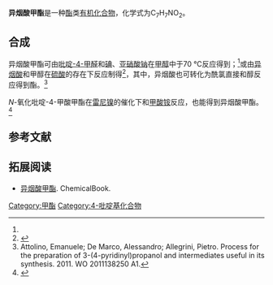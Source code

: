 {{Chembox
| ImageFile = Methyl isonicotinate.svg
| PIN = Methyl pyridine-4-carboxylate
| OtherNames = 吡啶-4-甲酸甲酯
|Section1={{Chembox Identifiers
| CASNo = 2459-09-8
| CASNo_Ref = {{cascite|correct|CAS}}
| ChEMBL = 2251612
| ChemSpiderID = 197537
| EC_number = 219-546-8
| UNII = AH74GPR4IK
| PubChem = 227085
| DTXSID = DTXSID9062433
| SMILES = COC(=O)C1=CC=NC=C1
| InChI = 1S/C7H7NO2/c1-10-7(9)6-2-4-8-5-3-6/h2-5H,1H3
| StdInChIKey = OLXYLDUSSBULGU-UHFFFAOYSA-N
  }}
|Section2={{Chembox Properties
| Formula=C<sub>7</sub>H<sub>7</sub>N<sub></sub>O<sub>2</sub>
| MolarMass= 137.4 g/mol
| Appearance= 无色油状液体<ref name=Kiran>{{cite journal|journal=Synthesis|volume=2010|issue=02|language=en|issn=0039-7881|date=2010-01|pages=276–282|doi=10.1055/s-0029-1217121|url=http://www.thieme-connect.de/DOI/DOI?10.1055/s-0029-1217121|title=Single-Step Conversion of Electron-Deficient Aldehydes into the Corresponding Esters in Aqueous Alcohols in the Presence of Iodine and Sodium Nitrite|accessdate=2021-03-17|author=Y. Kiran, Reiko Ikeda, Norio Sakai, Takeo Konakahara|archive-date=2018-06-04|archive-url=https://web.archive.org/web/20180604224456/https://www.thieme-connect.de/DOI/DOI?10.1055%2Fs-0029-1217121}}</ref>
| Density= 
| MeltingPt= 16.1°C
| BoilingPt= 208.0 °C
| Solubility= 
  }}
|Section3={{Chembox Hazards
| GHSPictograms = {{GHS07}}
| GHSSignalWord = 警告
| HPhrases = {{H-phrases|315|319|335}}
| PPhrases = {{P-phrases|261|264|271|280|302+352|304+340|305+351+338|312|321|332+313|337+313|362|403+233|405|501}}
| MainHazards= 有毒
| FlashPt=
| AutoignitionPt =
  }}
}}
'''异烟酸甲酯'''是一种[[酯|酯]]类[[有机化合物|有机化合物]]，化学式为C<sub>7</sub>H<sub>7</sub>N<sub></sub>O<sub>2</sub>。

==合成==
异烟酸甲酯可由[[吡啶-4-甲醛|吡啶-4-甲醛]]和[[碘|碘]]、[[亚硝酸钠|亚硝酸钠]]在[[甲醇|甲醇]]中于70 °C反应得到；<ref name=Kiran />或由[[异烟酸|异烟酸]]和甲醇在[[硫酸|硫酸]]的存在下反应制得<ref>{{cite journal|journal=Journal of the American Chemical Society|volume=134|issue=27|language=en|issn=0002-7863|date=2012-07-11|pages=11104–11107|doi=10.1021/ja303951z|url=https://pubs.acs.org/doi/10.1021/ja303951z|title=Photocatalytic Water Oxidation: Tuning Light-Induced Electron Transfer by Molecular Co 4 O 4 Cores|accessdate=2021-03-17|author=Serena Berardi, Giuseppina La Ganga, Mirco Natali, Irene Bazzan, Fausto Puntoriero, Andrea Sartorel, Franco Scandola, Sebastiano Campagna, Marcella Bonchio|archive-date=2022-03-08|archive-url=https://web.archive.org/web/20220308224643/https://pubs.acs.org/doi/10.1021/ja303951z}}</ref>，其中，异烟酸也可转化为酰氯直接和醇反应得到酯。<ref>Attolino, Emanuele; De Marco, Alessandro; Allegrini, Pietro. Process for the preparation of 3-​(4-​pyridinyl)​propanol and intermediates useful in its synthesis. 2011. WO 2011138250 A1.</ref>

''N''-氧化吡啶-4-甲酸甲酯在[[雷尼镍|雷尼镍]]的催化下和[[甲酸铵|甲酸铵]]反应，也能得到异烟酸甲酯。<ref>{{cite journal|journal=Synthetic Communications|volume=32|issue=11|language=en|issn=0039-7911|date=2002-01|pages=1681–1683|doi=10.1081/SCC-120004259|url=http://www.tandfonline.com/doi/abs/10.1081/SCC-120004259|title=A MILD AND SELECTIVE DEOXYGENATION OF N -OXIDES WITH AMMONIUM FORMATE AS A CATALYTIC HYDROGEN TRANSFER AGENT|accessdate=2021-03-17|author=Roman Balicki, Grzegorz Maciejewski}}</ref>

==参考文献==
{{reflist}}

==拓展阅读==
* [https://www.chemicalbook.com/productchemicalpropertiescb1693690.htm 异烟酸甲酯]. ChemicalBook.

[[Category:甲酯|Category:甲酯]]
[[Category:4-吡啶基化合物|Category:4-吡啶基化合物]]